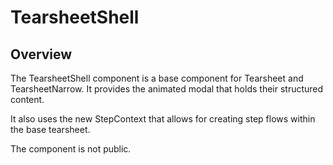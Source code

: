 # TearsheetShell

## Overview

The TearsheetShell component is a base component for Tearsheet and
TearsheetNarrow. It provides the animated modal that holds
their structured content.

It also uses the new StepContext that allows for creating step flows within the base tearsheet.

The component is not public.
